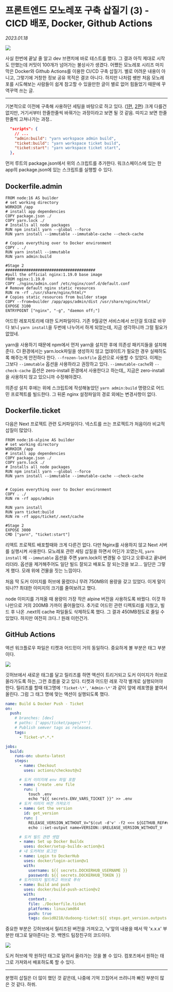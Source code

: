 
# 프론트엔드 모노레포 구축 삽질기 (3) - CICD 배포, Docker, Github Actions

_2023.01.18_

![](https://img1.daumcdn.net/thumb/R1280x0/?scode=mtistory2&fname=https%3A%2F%2Fblog.kakaocdn.net%2Fdn%2Fbcu2Dp%2FbtrVPHpKqc8%2FKXS1OGMiqAKU8qb1b38bZ1%2Fimg.png)

사실 한번에 끝날 줄 알고 dev 브랜치에 바로 테스트를 했다. 그 결과 아직 제대로 시작도 안했는데 커밋이 100개가 넘어가는 불상사가 생겼다. 어쨌든 모노레포 시리즈 마지막은 Docker와 Github Actions를 이용한 CI/CD 구축 삽질기. 별로 어려운 내용이 아니고, 그렇기에 거창한 정보 공유 목적은 결코 아니다. 하지만 나처럼 쌩판 처음 모노레포를 시도해보는 사람들이 쉽게 참고할 수 있을만한 글이 별로 없어 힘들었기 때문에 꾸역꾸역 쓰는 글.

---

기본적으로 이전에 구축해 사용하던 세팅을 바탕으로 하고 있다. ([1편](https://9yujin.tistory.com/47), [2편](https://9yujin.tistory.com/49)) 크게 다를건 없지만, 거기서부터 한줄한줄씩 바꿔가는 과정이라고 보면 될 것 같음. 따지고 보면 한줄한줄씩 고쳐나가는 과정..

```json filename="package.json"
  "scripts": {
    // ...
    "admin:build": "yarn workspace admin build",
    "ticket:build": "yarn workspace ticket build",
    "ticket:start": "yarn workspace ticket start",
  },
```

먼저 루트의 package.json에서 위의 스크립트를 추가한다. 워크스페이스에 있는 한 app의 package.json에 있는 스크립트를 실행할 수 있다.

## Dockerfile.admin

```docker
FROM node:16 AS builder
# set working directory
WORKDIR /app
# install app dependencies
COPY package.json ./
COPY yarn.lock ./
# Installs all node packages
RUN npm install yarn --global --force
RUN yarn install --immutable --immutable-cache --check-cache

# Copies everything over to Docker environment
COPY . ./
RUN yarn install --immutable
RUN yarn admin:build

#Stage 2
#######################################
#pull the official nginx:1.19.0 base image
FROM nginx:1.19.0
COPY ./nginx/admin.conf /etc/nginx/conf.d/default.conf
# Remove default nginx static resources
RUN rm -rf ./usr/share/nginx/html/*
# Copies static resources from builder stage
COPY --from=builder /app/apps/admin/dist /usr/share/nginx/html/
EXPOSE 3100
ENTRYPOINT ["nginx", "-g", "daemon off;"]
```

어드민 레포지토리에 대한 도커파일이다. 기존 9월공연 서비스에서 쓰던걸 토대로 바꾸다 보니 `yarn install`을 두번에 나누어서 하게 되었는데, 지금 생각하니까 그럴 필요가 없었네.

yarn을 사용하기 때문에 npm에서 먼저 yarn을 설치한 후에 의존성 패키지들을 설치해준다. CI 환경에서는 yarn.lock파일을 생성하지 않고 업데이트가 필요한 경우 실패하도록 해주는게 안전하다 한다. `--frozen-lockfile` 옵션으로 사용할 수 있었다. 이제는 그보다 `--immutable` 옵션을 사용하라고 권장하고 있다. `--immutable-cache`와 `--check-cache` 옵션은 zero-install 환경에서 사용한다고 하는데,, 지금은 zero-install을 사용하지 않고 있으니까 수정해야겠다.

의존성 설치 후에는 위에 스크립트에 작성해놓았던 `yarn admin:build` 명령으로 어드민 프로젝트를 빌드한다. 그 뒤론 nginx 설정파일의 경로 외에는 변경사항이 없다.

## Dockerfile.ticket

다음은 Next 프로젝트 관련 도커파일이다. 넥스트를 쓰는 프로젝트가 처음이라 비교적 삽질이 많았다.

```docker
FROM node:16-alpine AS builder
# set working directory
WORKDIR /app
# install app dependencies
COPY package.json ./
COPY yarn.lock ./
# Installs all node packages
RUN npm install yarn --global --force
RUN yarn install --immutable --immutable-cache --check-cache


# Copies everything over to Docker environment
COPY . ./
RUN rm -rf apps/admin

RUN yarn install
RUN yarn ticket:build
RUN rm -rf apps/ticket/.next/cache

#Stage 2
EXPOSE 3000
CMD ["yarn", "ticket:start"]
```

리액트 프로젝트 배포할때와 크게 다른건 없다. 다만 Nginx를 사용하지 않고 Next 서버를 실행시켜 사용한다. 모노레포 관련 세팅 삽질을 하면서 어딘가 꼬였는지, `yarn install` 에 `--immutable` 옵션을 주면 yarn.lock이 변경될 수 있다고 오류내고 끝내버리더라. 옵션을 제거해주어도 일단 빌드 잘되고 배포도 잘 되는것을 보고... 일단은 그렇게 했다. 모래 위에 건물을 짓는 느낌이다.

처음 딱 도커 이미지를 허브에 올렸더니 무려 750MB의 용량을 갖고 있었다. 이게 말이 되나?? 최대한 이미지의 크기를 줄여보려고 했다.

node 이미지를 가져올 때 용량이 가장 작은 alpine 버전을 사용하도록 바꿨다. 이것 하나만으로 거의 200MB 가까이 줄어들었다. 추가로 어드민 관련 디렉토리를 지웠고, 빌드 후 나온 .next의 cache 파일들도 삭제하도록 했다. 그 결과 450MB정도로 줄일 수 있었다. 하지만 여전히 크다..! 원래 이런건가.

## GitHub Actions

액션 워크플로우 파일은 티켓과 어드민이 거의 동일하다. 중요하게 볼 부분은 태그 부분이다.

![](https://img1.daumcdn.net/thumb/R1280x0/?scode=mtistory2&fname=https%3A%2F%2Fblog.kakaocdn.net%2Fdn%2FMOVD8%2FbtrWyOhEwrM%2FTesoem7NJpLeFcq7mBwtD0%2Fimg.png)

깃허브에서 새로운 태그를 달고 릴리즈를 하면 액션이 트리거되고 도커 이미지가 허브로 올라가도록 하는, 그런 흐름을 갖고 있다. 티켓과 어드민 레포 각각 별개로 실행되어야 한다. 릴리즈를 할때 태그명에 `'Ticket-\*'`, `'Admin-\*'`과 같이 앞에 레포명을 붙여서 올린다. 그럼 그 태그 명에 맞는 액션이 실행되도록 했다.

```yaml
name: Build & Docker Push - Ticket
on:
  push:
    # branches: [dev]
    # paths: ['apps/ticket/pages/**']
    # Publish semver tags as releases.
    tags:
      - Ticket-v*.*.*

jobs:
  build:
    runs-on: ubuntu-latest
    steps:
      - name: Checkout
        uses: actions/checkout@v2

      # 도커 이미지에 env 파일 포함
      - name: Create .env file
        run: |
          touch .env
          echo "${{ secrets.ENV_VARS_TICKET }}" >> .env
      # 도커 이미지 버전 가져오기
      - name: Get the version
        id: get_version
        run: |
          RELEASE_VERSION_WITHOUT_V="$(cut -d'v' -f2 <<< ${GITHUB_REF#refs/*/})"
          echo ::set-output name=VERSION::$RELEASE_VERSION_WITHOUT_V

      # 도커 빌드 관련 셋업
      - name: Set up Docker Buildx
        uses: docker/setup-buildx-action@v1
      # 내 도커허브 로그인
      - name: Login to DockerHub
        uses: docker/login-action@v1
        with:
          username: ${{ secrets.DOCKERHUB_USERNAME }}
          password: ${{ secrets.DOCKERHUB_TOKEN }}
      # 도커이미지 빌드하고 허브로 푸쉬
      - name: Build and push
        uses: docker/build-push-action@v2
        with:
          context: .
          file: ./Dockerfile.ticket
          platforms: linux/amd64
          push: true
          tags: david0218/dudoong-ticket:${{ steps.get_version.outputs.VERSION }}
```

중요한 부분은 깃허브에서 릴리즈된 버전을 가져오고, 'v'앞의 내용을 떼서 딱 'x.x.x' 부분만 태그로 달아준다는 것. 백엔드 팀장친구의 코드이다.

![](https://img1.daumcdn.net/thumb/R1280x0/?scode=mtistory2&fname=https%3A%2F%2Fblog.kakaocdn.net%2Fdn%2FPaFfs%2FbtrWCdhU5K2%2Fw68JMR52uioPAG2nWgfGGK%2Fimg.png)

도커 허브에 딱 원하던 태그로 달려서 올라가는 것을 볼 수 있다. 컴포즈에서 원하는 태그로 가져와서 배포하도록 할 수 있다.

---

분명히 삽질은 더 많이 했던 것 같은데, 나중에 기억 끄집어서 쓰려니까 빠진 부분이 많은 것 같다. 하쒸.
